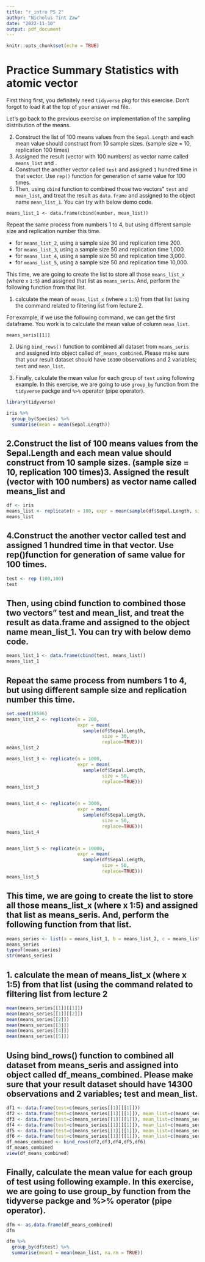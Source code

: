 ```yaml
---
title: "r_intro PS 2"
author: "Nicholus Tint Zaw"
date: "2022-11-10"
output: pdf_document
---
```


```r
knitr::opts_chunk$set(echo = TRUE)

```



# Practice Summary Statistics with atomic vector 

First thing first, you definitely need `tidyverse` pkg for this exercise. Don't forgot to load it at the top of your answer `rmd` file. 


Let's go back to the previous exercise on implementation of the sampling distribution of the means. 


2. Construct the list of 100 means values from the `Sepal.Length` and each mean value should construct from 10 sample sizes. (sample size = 10, replication 100 times)
2. Assigned the result (vector with 100 numbers) as vector name called `means_list` and . 
3. Construct the another vector called `test` and assigned `1` hundred time in that vector. Use `rep()` function for generation of same value for 100 times. 
4. Then, using `cbind` function to combined those two vectors" `test` and `mean_list`, and treat the result as `data.frame` and assigned to the object name `mean_list_1`. You can try with below demo code. 

```
means_list_1 <- data.frame(cbind(number, mean_list))

```

Repeat the same process from numbers 1 to 4, but using different sample size and replication number this time. 

+ for `means_list_2`, using a sample size 30 and replication time 200. 
+ for `means_list_3`, using a sample size 50 and replication time 1,000.  
+ for `means_list_4`, using a sample size 50 and replication time 3,000.  
+ for `means_list_5`, using a sample size 50 and replication time 10,000.  


This time, we are going to create the list to store all those `means_list_x` (where `x` `1:5`) and assigned that list as `means_seris`. 
And, perform the following function from that list. 

1. calculate the mean of `means_list_x` (where `x` `1:5`) from that list (using the command related to filtering list from lecture 2. 

For example, if we use the following command, we can get the first dataframe. You work is to calculate the mean value of column `mean_list`. 

```
means_seris[[1]]
```

2. Using `bind_rows()` function to combined all dataset from `means_seris` and assigned into object called `df_means_combined`. Please make sure that your result dataset should have `16100` observations and 2 variables; `test` and `mean_list`. 

3. Finally, calculate the mean value for each group of `test` using following example. In this exercise, we are going to use `group_by` function from the `tidyverse` packge and `%>%` operator (pipe operator). 

```r
library(tidyverse)

iris %>%
  group_by(Species) %>%
  summarise(mean = mean(Sepal.Length))

```
## 2.Construct the list of 100 means values from the Sepal.Length and each mean value should construct from 10 sample sizes. (sample size = 10, replication 100 times)3. Assigned the result (vector with 100 numbers) as vector name called means_list and
```r
df <- iris
means_list <- replicate(n = 100, expr = mean(sample(df$Sepal.Length, size = 10, replace=TRUE)))
means_list
```

## 4.Construct the another vector called test and assigned 1 hundred time in that vector. Use rep()function for generation of same value for 100 times.
```r
test <- rep (100,100)
test
```

## Then, using cbind function to combined those two vectors” test and mean_list, and treat the result as data.frame and assigned to the object name mean_list_1. You can try with below demo code.
```r
means_list_1 <- data.frame(cbind(test, means_list))
means_list_1
```

## Repeat the same process from numbers 1 to 4, but using different sample size and replication number this time.
```r
set.seed(19586)
means_list_2 <- replicate(n = 200, 
                          expr = mean(
                            sample(df$Sepal.Length, 
                                   size = 30, 
                                   replace=TRUE)))
means_list_2

means_list_3 <- replicate(n = 1000, 
                          expr = mean(
                            sample(df$Sepal.Length, 
                                   size = 50, 
                                   replace=TRUE)))
means_list_3


means_list_4 <- replicate(n = 3000, 
                          expr = mean(
                            sample(df$Sepal.Length, 
                                   size = 50, 
                                   replace=TRUE)))
means_list_4


means_list_5 <- replicate(n = 10000, 
                          expr = mean(
                            sample(df$Sepal.Length, 
                                   size = 50, 
                                   replace=TRUE)))
means_list_5

```

## This time, we are going to create the list to store all those means_list_x (where x 1:5) and assigned that list as means_seris. And, perform the following function from that list.
```r

means_series <- list(a = means_list_1, b = means_list_2, c = means_list_3, d = means_list_4, e = means_list_5)
means_series
typeof(means_series)
str(means_series)

```

## 1. calculate the mean of means_list_x (where x 1:5) from that list (using the command related to filtering list from lecture 2
```r
mean(means_series[[1]][[1]])
mean(means_series[[1]][[2]])
mean(means_series[[2]])
mean(means_series[[3]])
mean(means_series[[4]])
mean(means_series[[5]])


```

## Using bind_rows() function to combined all dataset from means_seris and assigned into object called df_means_combined. Please make sure that your result dataset should have 14300 observations and 2 variables; test and mean_list.
```r
df1 <- data.frame(test=c(means_series[[1]][[1]]))
df2 <- data.frame(test=c(means_series[[1]][[1]]), mean_list=c(means_series[[1]][[2]]))
df3 <- data.frame(test=c(means_series[[1]][[1]]), mean_list=c(means_series[[2]]))
df4 <- data.frame(test=c(means_series[[1]][[1]]), mean_list=c(means_series[[3]]))
df5 <- data.frame(test=c(means_series[[1]][[1]]), mean_list=c(means_series[[4]]))
df6 <- data.frame(test=c(means_series[[1]][[1]]), mean_list=c(means_series[[5]]))
df_means_combined <- bind_rows(df2,df3,df4,df5,df6)
df_means_combined
view(df_means_combined)


```

## Finally, calculate the mean value for each group of test using following example. In this exercise, we are going to use group_by function from the tidyverse packge and %>% operator (pipe operator).

```r
dfm <- as.data.frame(df_means_combined)
dfm

dfm %>%
  group_by(df$test) %>%
  summarise(mean1 = mean(mean_list, na.rm = TRUE))

```
